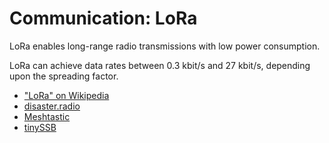 # Communication: LoRa

LoRa enables long-range radio transmissions with low power consumption.

LoRa can achieve data rates between 0.3 kbit/s and 27 kbit/s, depending upon the spreading factor.

- ["LoRa" on Wikipedia](https://en.wikipedia.org/wiki/LoRa)
- [disaster.radio](https://disaster.radio/)
- [Meshtastic](https://meshtastic.org)
- [tinySSB](https://github.com/ssbc/tinySSB)

